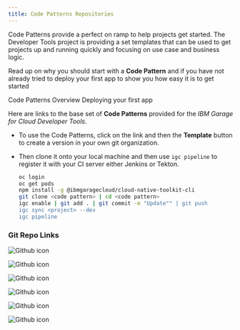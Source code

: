 ```yaml
---
title: Code Patterns Repositories
---
```


Code Patterns provide a perfect on ramp to help projects get started. The Developer Tools project is providing a set templates that can be used to get projects up and running quickly and focusing on use case and business logic.

Read up on why you should start with a **Code Pattern** and if you have not
 already tried to deploy your first app to show you how easy it is to get
  started

<AnchorLinks>
  <AnchorLink to="/resources/codepatterns-overview">Code Patterns
   Overview
  </AnchorLink>
  <AnchorLink to="/getting-started/deploy-app">Deploying your first app</AnchorLink>
</AnchorLinks>

Here are links to the base set of **Code Patterns** provided for the _IBM Garage for Cloud Developer Tools_.

- To use the Code Patterns, click on the link and then the **Template** button to create a version in your own git organization.

- Then clone it onto your local machine and then use `igc pipeline` to register it with your CI server either Jenkins or Tekton.
    ```bash
    oc login
    oc get pods
    npm install -g @ibmgaragecloud/cloud-native-toolkit-cli
    git clone <code pattern> | cd <code pattern>
    igc enable | git add . | git commit -m "Update"" | git push
    igc sync <project> --dev
    igc pipeline
    ```

### Git Repo Links

<Row>

<Column colLg={4} colMd={4} noGutterMdLeft>
  <ResourceCard
    title="React UI Patterns"
    subTitle="Carbon based UI to help with common patterns using React framework"
    actionIcon="launch"
    color="dark"
    href="https://github.com/IBM/template-node-react"
  >

![Github icon](/images/github-icon.png)

  </ResourceCard>
</Column>
<Column colLg={4} colMd={4} noGutterMdLeft>
<ResourceCard
     title="Angular UI Patterns"
     subTitle="Carbon based UI to help with common patterns using Angular framework"
     actionIcon="launch"
     color="dark"
     href="https://github.com/IBM/template-node-angular"
   >

![Github icon](/images/github-icon.png)

</ResourceCard>
</Column>


<Column colLg={4} colMd={4} noGutterMdLeft>
  <ResourceCard
    title="ArgoCD GitOps"
    subTitle="Template configuration to help to set up GitOps with ArgoCD"
    actionIcon="launch"
    color="light"
    href="https://github.com/IBM/template-argocd-gitops"
  >

![Github icon](/images/github-icon.png)

</ResourceCard>
</Column>



</Row>

<Row>

<Column colLg={4} colMd={4} noGutterMdLeft>
  <ResourceCard
    title="Typescript Microservice"
    subTitle="Node.js TypeScript Microservice offering OpenAPI endpoints"
    actionIcon="launch"
    color="dark"
    href="https://github.com/IBM/template-node-typescript"
  >

![Github icon](/images/github-icon.png)

  </ResourceCard>

</Column>


<Column colLg={4} colMd={4} noGutterMdLeft>
  <ResourceCard
    title="Typescript GraphQL"
    subTitle="Node.js TypeScript GraphQL Backend for Frontend"
    actionIcon="launch"
    color="dark"
    href="https://github.com/IBM/template-graphql-typescript"
  >

![Github icon](/images/github-icon.png)

</ResourceCard>
</Column>

<Column colLg={4} colMd={4} noGutterMdLeft>
  <ResourceCard
    title="Spring Boot Microservice"
    subTitle="Spring Boot Java Microservice"
    actionIcon="launch"
    color="dark"
    href="https://github.com/IBM/template-java-spring"
  >

![Github icon](/images/github-icon.png)

</ResourceCard>
</Column>

</Row>



